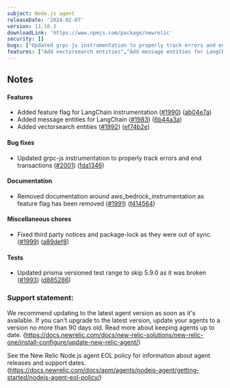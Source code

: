 ```yaml
---
subject: Node.js agent
releaseDate: '2024-02-07'
version: 11.10.3
downloadLink: 'https://www.npmjs.com/package/newrelic'
security: []
bugs: ["Updated grpc-js instrumentation to properly track errors and end transactions"]
features: ["Add vectorsearch entities","Add message entities for LangChain","Add feature flag for LangChain instrumentation"]
---
```


## Notes

#### Features

* Added feature flag for LangChain instrumentation ([#1990](https://github.com/newrelic/node-newrelic/pull/1990)) ([ab04e7a](https://github.com/newrelic/node-newrelic/commit/ab04e7a80b3aa7d669786d469ba256d009a195e6))
* Added message entities for LangChain ([#1983](https://github.com/newrelic/node-newrelic/pull/1983)) ([6b44a3a](https://github.com/newrelic/node-newrelic/commit/6b44a3ab84690acce71ade9364cb3634b7d42614))
* Added vectorsearch entities ([#1992](https://github.com/newrelic/node-newrelic/pull/1992)) ([ef74b2e](https://github.com/newrelic/node-newrelic/commit/ef74b2e4426c625e43cadcb4a84e4c389ae06577))

#### Bug fixes

* Updated grpc-js instrumentation to properly track errors and end transactions ([#2001](https://github.com/newrelic/node-newrelic/pull/2001)) ([fda1346](https://github.com/newrelic/node-newrelic/commit/fda134623522e9fde9dccb7606d4a2da89adf511))

#### Documentation

* Removed documentation around aws_bedrock_instrumentation as feature flag has been removed ([#1991](https://github.com/newrelic/node-newrelic/pull/1991)) ([f414564](https://github.com/newrelic/node-newrelic/commit/f414564738ab3ad8df207f96a857f27309d01f0b))

#### Miscellaneous chores

* Fixed third party notices and package-lock as they were out of sync. ([#1999](https://github.com/newrelic/node-newrelic/pull/1999)) ([a89def8](https://github.com/newrelic/node-newrelic/commit/a89def89f5cd7fec29c6466e15740f0f157da9b5))

#### Tests

* Updated prisma versioned test range to skip 5.9.0 as it was broken ([#1993](https://github.com/newrelic/node-newrelic/pull/1993)) ([d885286](https://github.com/newrelic/node-newrelic/commit/d8852867282dc79ea495cac8c414485ee91e7cd1))


### Support statement:

We recommend updating to the latest agent version as soon as it's available. If you can't upgrade to the latest version, update your agents to a version no more than 90 days old. Read more about keeping agents up to date. (https://docs.newrelic.com/docs/new-relic-solutions/new-relic-one/install-configure/update-new-relic-agent/)

See the New Relic Node.js agent EOL policy for information about agent releases and support dates. (https://docs.newrelic.com/docs/apm/agents/nodejs-agent/getting-started/nodejs-agent-eol-policy/)